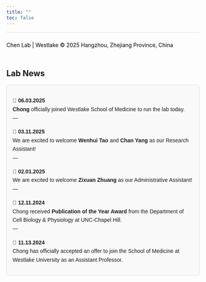 ```yaml
---
title: ""
toc: false
---
```


```{=html}
<style>
  body {
    background-image: url('images/borderless_blue.jpg');
    background-size: cover;
    background-repeat: no-repeat;
    background-position: center;
  }
</style>
```

<footer style="background-color: transparent; text-align: left; padding: 10px 0; color: black; font-size: 14px; border-top: 1px solid rgba(0, 0, 0, 0.1);">

Chen Lab \| Westlake © 2025 Hangzhou, Zhejiang Province, China

</footer>

## Lab News

:::: {style="font-family: Arial, sans-serif; line-height: 1.6;"}
::: {style="border: 1px solid #ddd; padding: 15px; border-radius: 5px; background-color: #f9f9f9; margin-bottom: 10px;"}

**📅 06.03.2025**\
**Chong** officially joined Westlake School of Medicine to run the lab today. 
<br> <!-- Adds a safe blank line --> 
---

**📅 03.11.2025**\
We are excited to welcome **Wenhui Tao** and **Chan Yang** as our Research Assistant! 
<br> <!-- Adds a safe blank line --> 
---

**📅 02.01.2025**\
We are excited to welcome **Zixuan Zhuang** as our Administrative Assistant! 
<br> <!-- Adds a safe blank line --> 
---

**📅 12.11.2024**\
Chong received **Publication of the Year Award** from the Department of Cell Biology & Physiology at UNC-Chapel Hill. <br> 
---

**📅 11.13.2024**\
Chong has officially accepted an offer to join the School of Medicine at Westlake University as an Assistant Professor.
:::
::::
